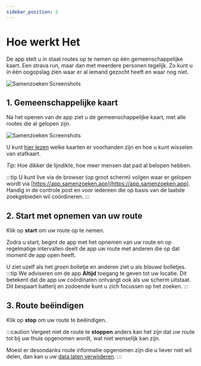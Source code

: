 ```yaml
---
sidebar_position: 2
---
```


# Hoe werkt Het

De app stelt u in staat routes op te nemen op één gemeenschappelijke kaart. Een strava run, maar dan met meerdere personen tegelijk. 
Zo kunt u in één oogopslag zien waar er al iemand gezocht heeft en waar nog niet.  

![Samenzoeken Screenshots](/img/samenzoeken-screenshots.jpg)

## 1. Gemeenschappelijke kaart

Na het openen van de app ziet u de gemeenschappelijke kaart, met alle routes die al gelopen zijn. 

![Samenzoeken Screenshots](./img/screenshot_test_wandeling.jpg)

U kunt [hier lezen](/docs/maps) welke kaarten er voorhanden zijn en hoe u kunt wisselen van stafkaart.

 *Tip*: Hoe dikker de lijndikte, hoe meer mensen dat pad al belopen hebben.

:::tip
U kunt live via de browser (op groot scherm) volgen waar er gelopen wordt via [https://app.samenzoeken.app](https://app.samenzoeken.app). 
Handig in de controle post en voor iedereen die op basis van de laatste zoekgebieden wil coördineren.
:::

## 2. Start met opnemen van uw route

Klik op **start** om uw route op te nemen. 

Zodra u start, begint de app met het opnemen van uw route en op regelmatige intervallen deelt de app uw route met anderen die op dat moment de app open heeft. 


U ziet uzelf als het *groen* bolletje en anderen ziet u als *blauwe* bolletjes.
:::tip
We adviseren om de app **Altijd** toegang te geven tot uw locatie. Dit betekent dat de app uw coördinaten ontvangt ook als uw scherm uitstaat. 
Dit bespaart batterij en zodoende kunt u zich focussen op het zoeken. 
:::

## 3. Route beëindigen

Klik op **stop** om uw route te beëindigen.

:::caution
Vergeet niet de route te **stoppen** anders kan het zijn dat uw route tot bij uw thuis opgenomen wordt, wat niet wenselijk kan zijn. 

Moest er desondanks route informatie opgenomen zijn die u liever niet wil delen, dan kan u uw [data laten verwijderen](/docs/data).
:::
